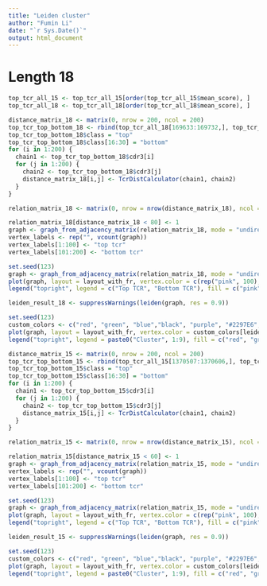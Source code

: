 ```yaml
---
title: "Leiden cluster"
author: "Fumin Li"
date: "`r Sys.Date()`"
output: html_document
---
```


# Length 18

```r
top_tcr_all_15 <- top_tcr_all_15[order(top_tcr_all_15$mean_score), ]
top_tcr_all_18 <- top_tcr_all_18[order(top_tcr_all_18$mean_score), ]
```

```r
distance_matrix_18 <- matrix(0, nrow = 200, ncol = 200)
top_tcr_top_bottom_18 <- rbind(top_tcr_all_18[169633:169732,], top_tcr_all_18[1:100,])
top_tcr_top_bottom_18$class = "top"
top_tcr_top_bottom_18$class[16:30] = "bottom"
for (i in 1:200) {
  chain1 <- top_tcr_top_bottom_18$cdr3[i]
  for (j in 1:200) {
    chain2 <- top_tcr_top_bottom_18$cdr3[j]
    distance_matrix_18[i,j] <- TcrDistCalculator(chain1, chain2)
  }
}
```

```r
relation_matrix_18 <- matrix(0, nrow = nrow(distance_matrix_18), ncol = ncol(distance_matrix_18))

relation_matrix_18[distance_matrix_18 < 80] <- 1
graph <- graph_from_adjacency_matrix(relation_matrix_18, mode = "undirected")
vertex_labels <- rep("", vcount(graph))
vertex_labels[1:100] <- "top tcr"
vertex_labels[101:200] <- "bottom tcr"
```

```r
set.seed(123)
graph <- graph_from_adjacency_matrix(relation_matrix_18, mode = "undirected",diag = FALSE)
plot(graph, layout = layout_with_fr, vertex.color = c(rep("pink", 100), rep("green", 100)), main = "Length 18", vertex.label = "", vertex.size = 5)
legend("topright", legend = c("Top TCR", "Bottom TCR"), fill = c("pink", "green"))
```

```r
leiden_result_18 <- suppressWarnings(leiden(graph, res = 0.9))
```

```r
set.seed(123)
custom_colors <- c("red", "green", "blue","black", "purple", "#2297E6", "#28E2E5", "#CD0BBC", "#F5C710")
plot(graph, layout = layout_with_fr, vertex.color = custom_colors[leiden_result_18], vertex.label = "", vertex.size = 5, main = "Length 18")
legend("topright", legend = paste0("Cluster", 1:9), fill = c("red", "green", "blue", "black", "purple", "#2297E6", "#28E2E5", "#CD0BBC", "#F5C710"))
```


```r
distance_matrix_15 <- matrix(0, nrow = 200, ncol = 200)
top_tcr_top_bottom_15 <- rbind(top_tcr_all_15[1370507:1370606,], top_tcr_all_15[1:100,])
top_tcr_top_bottom_15$class = "top"
top_tcr_top_bottom_15$class[16:30] = "bottom"
for (i in 1:200) {
  chain1 <- top_tcr_top_bottom_15$cdr3[i]
  for (j in 1:200) {
    chain2 <- top_tcr_top_bottom_15$cdr3[j]
    distance_matrix_15[i,j] <- TcrDistCalculator(chain1, chain2)
  }
}
```

```r
relation_matrix_15 <- matrix(0, nrow = nrow(distance_matrix_15), ncol = ncol(distance_matrix_15))

relation_matrix_15[distance_matrix_15 < 60] <- 1
graph <- graph_from_adjacency_matrix(relation_matrix_15, mode = "undirected")
vertex_labels <- rep("", vcount(graph))
vertex_labels[1:100] <- "top tcr"
vertex_labels[101:200] <- "bottom tcr"
```

```r
set.seed(123)
graph <- graph_from_adjacency_matrix(relation_matrix_15, mode = "undirected",diag = FALSE)
plot(graph, layout = layout_with_fr, vertex.color = c(rep("pink", 100), rep("green", 100)), main = "Length 15", vertex.label = "", vertex.size = 5)
legend("topright", legend = c("Top TCR", "Bottom TCR"), fill = c("pink", "green"))
```

```r
leiden_result_15 <- suppressWarnings(leiden(graph, res = 0.9))
```

```r
set.seed(123)
custom_colors <- c("red", "green", "blue","black", "purple", "#2297E6", "#28E2E5", "#CD0BBC", "#F5C710")
plot(graph, layout = layout_with_fr, vertex.color = custom_colors[leiden_result_15], vertex.label = "", vertex.size = 5, main = "Length 15")
legend("topright", legend = paste0("Cluster", 1:9), fill = c("red", "green", "blue", "black", "purple", "#2297E6", "#28E2E5", "#CD0BBC", "#F5C710"))
```

